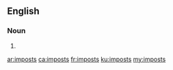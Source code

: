 ==English==

===Noun===
{{head|en|plural}}

# {{plural of|impost|lang=en|nocat=1}}

[[ar:imposts]]
[[ca:imposts]]
[[fr:imposts]]
[[ku:imposts]]
[[my:imposts]]